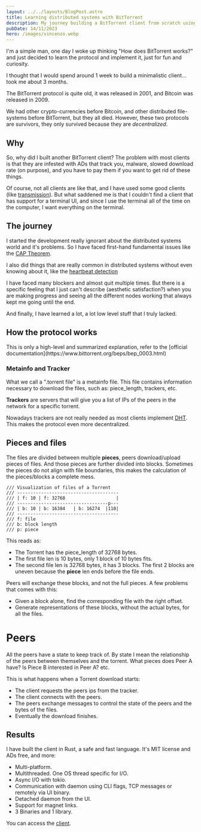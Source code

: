 ```yaml
---
layout: ../../layouts/BlogPost.astro
title: Learning distributed systems with BitTorrent
description: My journey building a BitTorrent client from scratch using Rust
pubDate: 14/11/2023
hero: /images/vincenzo.webp
---
```



I'm a simple man, one day I woke up thinking "How does BitTorrent works?" and just decided to learn the protocol and implement it, just for fun and curiosity.

I thought that I would spend around 1 week to build a minimalistic client... took me about 3 months.

The BitTorrent protocol is quite old, it was released in 2001, and Bitcoin was released in 2009.

We had other crypto-currencies before Bitcoin, and other distributed file-systems before BitTorrent, but they all died. However, these two protocols are survivors, they only survived because they are _decentralized_.

## Why

So, why did I built another BitTorrent client? The problem with most clients is that they are infested with ADs that track you, malware, slowed download rate (on purpose), and you have to pay them if you want to get rid of these things.

Of course, not all clients are like that, and I have used some good clients (like [transmission](https://transmissionbt.com/)).
But what saddened me is that I couldn't find a client that has support for a terminal UI,
and since I use the terminal all of the time on the computer, I want everything on the terminal.

## The journey

I started the development really ignorant about the distributed systems world and it's problems. So I have faced first-hand fundamental issues like the [CAP Theorem](https://en.wikipedia.org/wiki/CAP_theorem).

I also did things that are really common in distributed systems without even knowing about it, like the [heartbeat detection](https://www.geeksforgeeks.org/heartbeats-detection-a-solution-to-network-failures-in-distributed-systems/)

I have faced many blockers and almost quit multiple times. But there is a specific feeling that I just can't describe (aesthetic satisfaction?) when you are making progress and seeing all the different nodes working that always kept me going until the end.

And finally, I have learned a lot, a lot low level stuff that I truly lacked.

## How the protocol works

<CallOut>
  This is only a high-level and summarized explanation, refer to the [official
  documentation](https://www.bittorrent.org/beps/bep_0003.html)
</CallOut>

### Metainfo and Tracker

What we call a ".torrent file" is a metainfo file. This file contains information necessary to download the files, such as: piece_length, trackers, etc.

**Trackers** are servers that will give you a list of IPs of the peers in the network for a specific torrent.

Nowadays trackers are not really needed as most clients implement [DHT](https://en.wikipedia.org/wiki/Distributed_hash_table). This makes the protocol even more decentralized.

## Pieces and files

The files are divided between multiple **pieces**, peers download/upload pieces of files. And those pieces are further divided into blocks. Sometimes the pieces do not align with file boundaries, this makes the calculation of the pieces/blocks a complete mess.

```
/// Visualization of files of a Torrent
/// --------------------------------------
/// | f: 10 | f: 32768                   |
/// ----------------------------------p---
/// | b: 10 | b: 16384   | b: 16274  |110|
/// --------------------------------------
/// f: file
/// b: block length
/// p: piece
```

This reads as:

- The Torrent has the piece_length of 32768 bytes.
- The first file len is 10 bytes, only 1 block of 10 bytes fits.
- The second file len is 32768 bytes, it has 3 blocks. The first 2 blocks are uneven because the **piece** len ends before the file ends.

Peers will exchange these blocks, and not the full pieces. A few problems that comes with this:

- Given a block alone, find the corresponding file with the right offset.
- Generate representations of these blocks, without the actual bytes, for all the files.

# Peers

All the peers have a state to keep track of. By state I mean the relationship of the peers between themselves and the torrent. What pieces does Peer A have? Is Piece B interested in Peer A? etc.

This is what happens when a Torrent download starts:

- The client requests the peers ips from the tracker.
- The client connects with the peers.
- The peers exchange messages to control the state of the peers and the bytes of the files.
- Eventually the download finishes.

## Results

I have built the client in Rust, a safe and fast language. It's MIT license and ADs free, and more:

- Multi-platform.
- Multithreaded. One OS thread specific for I/O.
- Async I/O with tokio.
- Communication with daemon using CLI flags, TCP messages or remotely via UI binary.
- Detached daemon from the UI.
- Support for magnet links.
- 3 Binaries and 1 library.

You can access the [client](https://github.com/gabrieldemian/Vincenzo).
